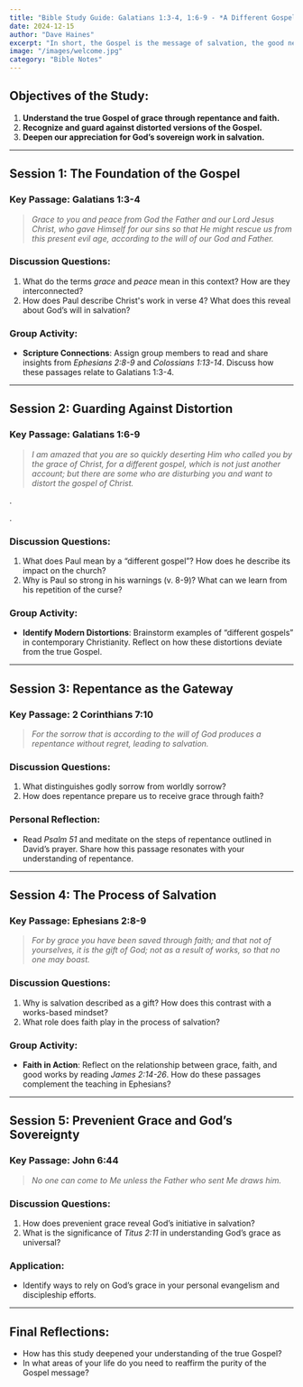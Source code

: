 ```yaml
---
title: "Bible Study Guide: Galatians 1:3-4, 1:6-9 - *A Different Gospel*"
date: 2024-12-15
author: "Dave Haines"
excerpt: "In short, the Gospel is the message of salvation, the good news that men may be forgiven of their sins and reconciled to God"
image: "/images/welcome.jpg"
category: "Bible Notes"
---
```


## Objectives of the Study:
1. **Understand the true Gospel of grace through repentance and faith.**
2. **Recognize and guard against distorted versions of the Gospel.**
3. **Deepen our appreciation for God’s sovereign work in salvation.**

---


## **Session 1: The Foundation of the Gospel**

### Key Passage: Galatians 1:3-4  
> *Grace to you and peace from God the Father and our Lord Jesus Christ, who gave Himself for our sins so that He might rescue us from this present evil age, according to the will of our God and Father.*

### Discussion Questions:
1. What do the terms *grace* and *peace* mean in this context? How are they interconnected?
2. How does Paul describe Christ's work in verse 4? What does this reveal about God’s will in salvation?

### Group Activity:
- **Scripture Connections**: Assign group members to read and share insights from *Ephesians 2:8-9* and *Colossians 1:13-14*. Discuss how these passages relate to Galatians 1:3-4.

---

## **Session 2: Guarding Against Distortion**

### Key Passage: Galatians 1:6-9  
> *I am amazed that you are so quickly deserting Him who called you by the grace of Christ, for a different gospel, which is not just another account; but there are some who are disturbing you and want to distort the gospel of Christ.*

.

.

### Discussion Questions:
1. What does Paul mean by a “different gospel”? How does he describe its impact on the church?
2. Why is Paul so strong in his warnings (v. 8-9)? What can we learn from his repetition of the curse?

### Group Activity:
- **Identify Modern Distortions**: Brainstorm examples of “different gospels” in contemporary Christianity. Reflect on how these distortions deviate from the true Gospel.

---

## **Session 3: Repentance as the Gateway**

### Key Passage: 2 Corinthians 7:10  
> *For the sorrow that is according to the will of God produces a repentance without regret, leading to salvation.*

### Discussion Questions:
1. What distinguishes godly sorrow from worldly sorrow?
2. How does repentance prepare us to receive grace through faith?

### Personal Reflection:
- Read *Psalm 51* and meditate on the steps of repentance outlined in David’s prayer. Share how this passage resonates with your understanding of repentance.

---

## **Session 4: The Process of Salvation**

### Key Passage: Ephesians 2:8-9  
> *For by grace you have been saved through faith; and that not of yourselves, it is the gift of God; not as a result of works, so that no one may boast.*

### Discussion Questions:
1. Why is salvation described as a gift? How does this contrast with a works-based mindset?
2. What role does faith play in the process of salvation?

### Group Activity:
- **Faith in Action**: Reflect on the relationship between grace, faith, and good works by reading *James 2:14-26*. How do these passages complement the teaching in Ephesians?

---

## **Session 5: Prevenient Grace and God’s Sovereignty**

### Key Passage: John 6:44  
> *No one can come to Me unless the Father who sent Me draws him.*

### Discussion Questions:
1. How does prevenient grace reveal God’s initiative in salvation?
2. What is the significance of *Titus 2:11* in understanding God’s grace as universal?

### Application:
- Identify ways to rely on God’s grace in your personal evangelism and discipleship efforts.

---

## Final Reflections:
- How has this study deepened your understanding of the true Gospel?
- In what areas of your life do you need to reaffirm the purity of the Gospel message?